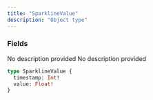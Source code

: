 ```yaml
---
title: "SparklineValue"
description: "Object type"
---
```


### Fields

<ResponseField name="timestamp" type="Int!" required>
  No description provided
</ResponseField>

<ResponseField name="value" type="Float!" required>
  No description provided
</ResponseField>


```graphql SparklineValue
type SparklineValue {
  timestamp: Int!
  value: Float!
}
```
